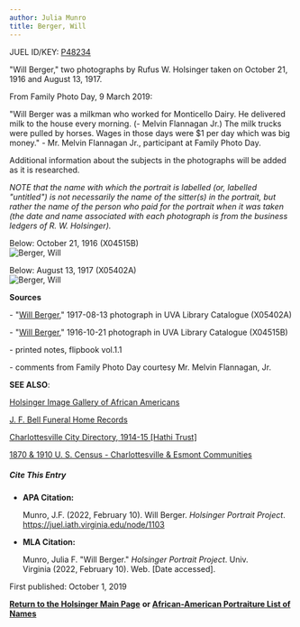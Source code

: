 ```yaml
---
author: Julia Munro
title: Berger, Will
---
```

JUEL ID/KEY: [P48234](http://juel.iath.virginia.edu/public_person?person=48234 "P48234")

"Will Berger," two photographs by Rufus W. Holsinger taken on October 21, 1916 and August 13, 1917.

From Family Photo Day, 9 March 2019: 

"Will Berger was a milkman who worked for Monticello Dairy. He delivered milk to the house every morning. (- Melvin Flannagan Jr.) The milk trucks were pulled by horses. Wages in those days were $1 per day which was big money." - Mr. Melvin Flannagan Jr., participant at Family Photo Day. 

Additional information about the subjects in the photographs will be added as it is researched.

_NOTE that the name with which the portrait is labelled (or, labelled "untitled") is not necessarily the name of the sitter(s) in the portrait, but rather the name of the person who paid for the portrait when it was taken (the date and name associated with each photograph is from the business ledgers of R. W. Holsinger)._   
  

Below: October 21, 1916 (X04515B)  
![Berger, Will](https://iiif.lib.virginia.edu/iiif/uva-lib:1044683/full/1000,1337/0/default.jpg "Berger, Will")

Below: August 13, 1917 (X05402A)  
![Berger, Will](https://iiif.lib.virginia.edu/iiif/uva-lib:1048363/full/778,561/0/default.jpg "Berger, Will")

**Sources**

\- "[Will Berger](https://search.lib.virginia.edu/catalog/uva-lib:1048363#?c=0&m=0&s=0&cv=0&xywh=-1%2C-116%2C3975%2C2946 "Berger, Will")," 1917-08-13 photograph in UVA Library Catalogue (X05402A)  
  
\- "[Will Berger](https://search.lib.virginia.edu/catalog/uva-lib:1044683#?c=0&m=0&s=0&cv=0&xywh=-836%2C-140%2C3920%2C2906 "Berger, Will")," 1916-10-21 photograph in UVA Library Catalogue (X04515B)

\- printed notes, flipbook vol.1.1  

\- comments from Family Photo Day courtesy Mr. Melvin Flannagan, Jr. 

**SEE ALSO**:

[Holsinger Image Gallery of African Americans](http://rwholsingerphotos.org/images.php "Holsinger Image Gallery of African Americans")

[J. F. Bell Funeral Home Records](http://www2.vcdh.virginia.edu/afam/raceandplace/perl_scripts/funeral_search.html "J. F. Bell Funeral Home Database")

[Charlottesville City Directory, 1914-15 \[Hathi Trust\]](https://catalog.hathitrust.org/Record/101954103 "Charlottesville City Directory, 1914-15") 

[1870 & 1910 U. S. Census - Charlottesville & Esmont Communities](http://www2.vcdh.virginia.edu/afam/raceandplace/census/search_both.html "1870 & 1910 U. S. Census: Charlottesville and Esmont Communities")

##### **Cite This Entry**

*   **APA Citation:**
    
    Munro, J.F. (2022, February 10). Will Berger. _Holsinger Portrait Project_. https://juel.iath.virginia.edu/node/1103
    
*   **MLA Citation:**
    
    Munro, Julia F. "Will Berger." _Holsinger Portrait Project_. Univ. Virginia (2022, February 10). Web. \[Date accessed\].
    

First published: October 1, 2019    

[**Return to the Holsinger Main Page**](http://juel.iath.virginia.edu/node/980) **or [African-American Portraiture List of Names](http://juel.iath.virginia.edu/node/996)**